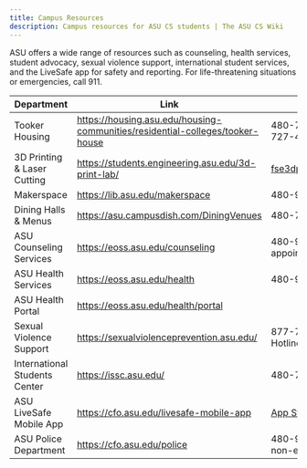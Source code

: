 ```yaml
---
title: Campus Resources
description: Campus resources for ASU CS students | The ASU CS Wiki
---
```


ASU offers a wide range of resources such as counseling, health services, student advocacy, sexual violence support, international student services, and the LiveSafe app for safety and reporting. For life-threatening situations or emergencies, call 911.

| Department | Link | Contact |
|------------|------|---------|
| Tooker Housing | https://housing.asu.edu/housing-communities/residential-colleges/tooker-house | 480-727-4956, 480-727-4957 |
| 3D Printing & Laser Cutting | https://students.engineering.asu.edu/3d-print-lab/  | fse3dprintlab@gmail.com |
| Makerspace | https://lib.asu.edu/makerspace | 480-965-4619 |
| Dining Halls & Menus | https://asu.campusdish.com/DiningVenues | 480-727-3463 |
| ASU Counseling Services | https://eoss.asu.edu/counseling | 480-965-6146 (for appointments) |
| ASU Health Services | https://eoss.asu.edu/health | 480-965-3349 |
| ASU Health Portal | https://eoss.asu.edu/health/portal | |
| Sexual Violence Support | https://sexualviolenceprevention.asu.edu/ | 877-786-3385 (ASU Hotline) |
| International Students Center | https://issc.asu.edu/ | 480-727-4776 |
| ASU LiveSafe Mobile App | https://cfo.asu.edu/livesafe-mobile-app | [App Store](https://itunes.apple.com/us/app/livesafe/), [Play Store](https://play.google.com/store/apps/details?id=com.livesafe.activities&pcampaignid=web_share) | 
| ASU Police Department | https://cfo.asu.edu/police | 480-965-3456 (for non-emergencies) |